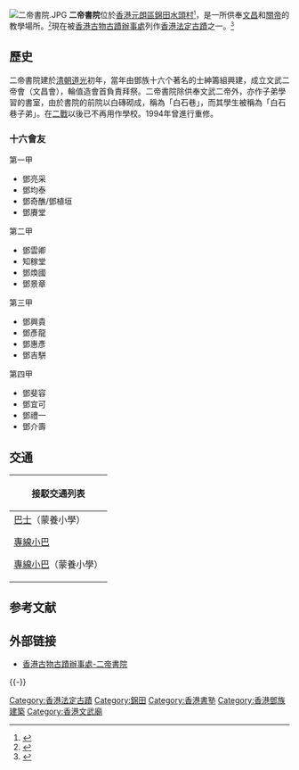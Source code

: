 {{Coord|22.444897|114.061159|source:GoogleMaps|display=title}}
[[File:二帝書院.JPG|right]]
'''二帝書院'''位於[[香港|香港]][[元朗區|元朗區]][[錦田|錦田]][[水頭村|水頭村]]<small><ref>{{Cite web |url=http://www.go2yl.com/history.asp?id=k14&lang=tra |title=元朗遊記 |accessdate=2007-09-03 |archive-date=2007-09-28 |archive-url=https://web.archive.org/web/20070928191309/http://www.go2yl.com/history.asp?id=k14&lang=tra |dead-url=no }}</ref></small>，是一所供奉[[文昌|文昌]]和[[關帝|關帝]]的教學場所。<small><ref>{{Cite web |url=http://travel.tvb.com/hongkong/travel_49.html |title=TVB 旅遊網 |accessdate=2007-09-03 |archive-date=2008-09-16 |archive-url=https://web.archive.org/web/20080916234542/http://travel.tvb.com/hongkong/travel_49.html |dead-url=no }}</ref></small>現在被[[香港古物古蹟辦事處|香港古物古蹟辦事處]]列作[[香港法定古蹟|香港法定古蹟]]之一。<small><ref>{{Cite web |url=http://www.lcsd.gov.hk/CE/Museum/Monument/b5/monuments_47.php# |title=香港法定古蹟 |access-date=2007-09-03 |archive-url=https://web.archive.org/web/20070829235504/http://www.lcsd.gov.hk/CE/Museum/Monument/b5/monuments_47.php |archive-date=2007-08-29 |dead-url=yes }}</ref></small>

==歷史==
二帝書院建於[[清朝|清朝]][[道光|道光]]初年，當年由鄧族十六个著名的士紳籌組興建，成立文武二帝會（文昌會），輪值造會首負責拜祭。二帝書院除供奉文武二帝外，亦作子弟學習的書室，由於書院的前院以白磚砌成，稱為「白石巷」，而其學生被稱為「白石巷子弟」。在[[第二次世界大戰|二戰]]以後已不再用作學校。1994年曾進行重修。

===十六會友===
{{col-begin}}
{{col-4}}
;第一甲
* 鄧亮采
* 鄧均泰
* 鄧奇醮/鄧植垣
* 鄧賡堂
{{col-4}}
;第二甲
* 鄧雲卿
* 知稼堂
* 鄧煥國
* 鄧景章
{{col-4}}
;第三甲
* 鄧興貴
* 鄧彥龍
* 鄧惠彥
* 鄧吉駢
{{col-4}}
;第四甲
* 鄧斐容
* 鄧宜可
* 鄧禮一
* 鄧介壽
{{col-end}}

==交通==
{| class="mw-collapsible mw-collapsed wikitable" style="background:white; margin: 0 auto; width: auto;" 
! 接駁交通列表
|-
|
;[[香港巴士|巴士]]（蒙養小學）
{{九龍新界巴士簡單列表|54|77K|251B|251M}}
{{大嶼山巴士簡單列表|E36P}}
;[[香港小巴|專線小巴]]
{{新界專線小巴簡單列表|601|601B}} 
;[[香港小巴|專線小巴]]（蒙養小學）
{{新界專線小巴簡單列表|71|72|78|602}}
|}

==参考文献==
{{reflist}}

==外部链接==
{{commonscat|Yi Tai Study Hall}}
* [http://www.amo.gov.hk/b5/monuments_47.php 香港古物古蹟辦事處-二帝書院]{{Wayback|url=http://www.amo.gov.hk/b5/monuments_47.php |date=20201023024408 }}

{{-}}
{{香港法定古蹟}}

[[Category:香港法定古蹟|Category:香港法定古蹟]]
[[Category:錦田|Category:錦田]]
[[Category:香港書塾|Category:香港書塾]]
[[Category:香港鄧族建築|Category:香港鄧族建築]]
[[Category:香港文武廟|Category:香港文武廟]]